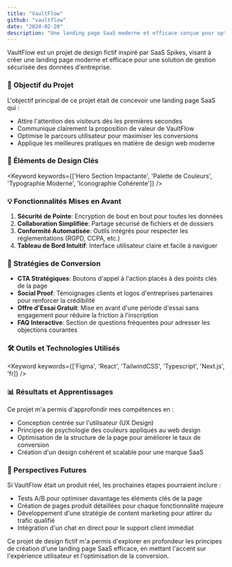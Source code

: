 ```yaml
---
title: "VaultFlow"
github: "vaultflow"
date: "2024-02-20"
description: "Une landing page SaaS moderne et efficace conçue pour optimiser la conversion et l'expérience utilisateur."
---
```


VaultFlow est un projet de design fictif inspiré par SaaS Spikes, visant à créer une landing page moderne et efficace
pour une solution de gestion sécurisée des données d'entreprise.

### 🎯 Objectif du Projet

L'objectif principal de ce projet était de concevoir une landing page SaaS qui :

- Attire l'attention des visiteurs dès les premières secondes
- Communique clairement la proposition de valeur de VaultFlow
- Optimise le parcours utilisateur pour maximiser les conversions
- Applique les meilleures pratiques en matière de design web moderne

### 🎨 Éléments de Design Clés

<Keyword
  keywords={['Hero Section Impactante', 'Palette de Couleurs', 'Typographie Moderne', 'Iconographie Cohérente']}
/>

### 💡 Fonctionnalités Mises en Avant

1. **Sécurité de Pointe**: Encryption de bout en bout pour toutes les données
2. **Collaboration Simplifiée**: Partage sécurisé de fichiers et de dossiers
3. **Conformité Automatisée**: Outils intégrés pour respecter les réglementations (RGPD, CCPA, etc.)
4. **Tableau de Bord Intuitif**: Interface utilisateur claire et facile à naviguer

### 🚀 Stratégies de Conversion

- **CTA Stratégiques**: Boutons d'appel à l'action placés à des points clés de la page
- **Social Proof**: Témoignages clients et logos d'entreprises partenaires pour renforcer la crédibilité
- **Offre d'Essai Gratuit**: Mise en avant d'une période d'essai sans engagement pour réduire la friction à
  l'inscription
- **FAQ Interactive**: Section de questions fréquentes pour adresser les objections courantes

### 🛠️ Outils et Technologies Utilisés

<Keyword keywords={['Figma', 'React', 'TailwindCSS', 'Typescript', 'Next.js', 'fr]} />

### 📊 Résultats et Apprentissages

Ce projet m'a permis d'approfondir mes compétences en :

- Conception centrée sur l'utilisateur (UX Design)
- Principes de psychologie des couleurs appliqués au web design
- Optimisation de la structure de la page pour améliorer le taux de conversion
- Création d'un design cohérent et scalable pour une marque SaaS

### 🔮 Perspectives Futures

Si VaultFlow était un produit réel, les prochaines étapes pourraient inclure :

- Tests A/B pour optimiser davantage les éléments clés de la page
- Création de pages produit détaillées pour chaque fonctionnalité majeure
- Développement d'une stratégie de content marketing pour attirer du trafic qualifié
- Intégration d'un chat en direct pour le support client immédiat

Ce projet de design fictif m'a permis d'explorer en profondeur les principes de création d'une landing page SaaS
efficace, en mettant l'accent sur l'expérience utilisateur et l'optimisation de la conversion.
